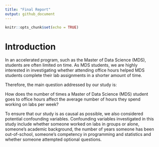 ```yaml
---
title: "Final Report"
output: github_document
---
```


```r
knitr::opts_chunk$set(echo = TRUE)
```

# Introduction

In an accelerated program, such as the Master of Data Science (MDS), students are often limited on time. As MDS students, we are highly interested in investigating whether attending office hours helped MDS students complete their lab assignments in a shorter amount of time.

Therefore, the main question addressed by our study is:

How does the number of times a Master of Data Science (MDS) student goes to office hours affect the average number of hours they spend working on labs per week?

To ensure that our study is as causal as possible, we also considered potential confounding variables. Confounding variables investigated in this study include whether someone worked on labs in groups or alone, someone's academic background, the number of years someone has been out-of-school, someone's competency in programming and statistics and whether someone attempted optional questions. 

```r
```

